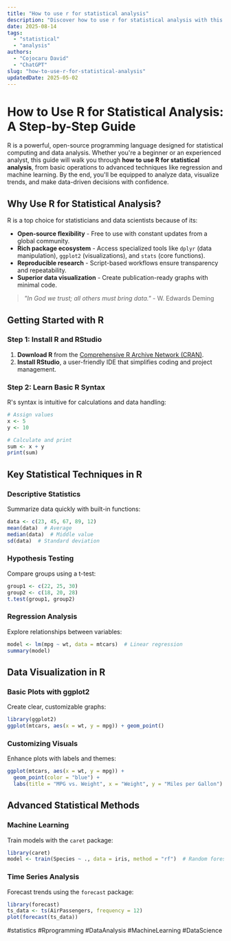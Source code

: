 ```yaml
---
title: "How to use r for statistical analysis"
description: "Discover how to use r for statistical analysis with this in-depth guide, providing actionable insights and practical tips to boost your knowledge and results."
date: 2025-08-14
tags:
  - "statistical"
  - "analysis"
authors:
  - "Cojocaru David"
  - "ChatGPT"
slug: "how-to-use-r-for-statistical-analysis"
updatedDate: 2025-05-02
---
```


# How to Use R for Statistical Analysis: A Step-by-Step Guide  

R is a powerful, open-source programming language designed for statistical computing and data analysis. Whether you're a beginner or an experienced analyst, this guide will walk you through **how to use R for statistical analysis**, from basic operations to advanced techniques like regression and machine learning. By the end, you'll be equipped to analyze data, visualize trends, and make data-driven decisions with confidence.  

## Why Use R for Statistical Analysis?  

R is a top choice for statisticians and data scientists because of its:  

- **Open-source flexibility** - Free to use with constant updates from a global community.  
- **Rich package ecosystem** - Access specialized tools like `dplyr` (data manipulation), `ggplot2` (visualizations), and `stats` (core functions).  
- **Reproducible research** - Script-based workflows ensure transparency and repeatability.  
- **Superior data visualization** - Create publication-ready graphs with minimal code.  

> _"In God we trust; all others must bring data."_ - W. Edwards Deming  

## Getting Started with R  

### Step 1: Install R and RStudio  

1. **Download R** from the [Comprehensive R Archive Network (CRAN)](https://cran.r-project.org/).  
2. **Install RStudio**, a user-friendly IDE that simplifies coding and project management.  

### Step 2: Learn Basic R Syntax  

R's syntax is intuitive for calculations and data handling:  

```r
# Assign values  
x <- 5  
y <- 10  

# Calculate and print  
sum <- x + y  
print(sum)  
```  

## Key Statistical Techniques in R  

### Descriptive Statistics  

Summarize data quickly with built-in functions:  

```r
data <- c(23, 45, 67, 89, 12)  
mean(data)  # Average  
median(data)  # Middle value  
sd(data)  # Standard deviation  
```  

### Hypothesis Testing  

Compare groups using a t-test:  

```r
group1 <- c(22, 25, 30)  
group2 <- c(18, 20, 28)  
t.test(group1, group2)  
```  

### Regression Analysis  

Explore relationships between variables:  

```r
model <- lm(mpg ~ wt, data = mtcars)  # Linear regression  
summary(model)  
```  

## Data Visualization in R  

### Basic Plots with ggplot2  

Create clear, customizable graphs:  

```r
library(ggplot2)  
ggplot(mtcars, aes(x = wt, y = mpg)) + geom_point()  
```  

### Customizing Visuals  

Enhance plots with labels and themes:  

```r
ggplot(mtcars, aes(x = wt, y = mpg)) +  
  geom_point(color = "blue") +  
  labs(title = "MPG vs. Weight", x = "Weight", y = "Miles per Gallon")  
```  

## Advanced Statistical Methods  

### Machine Learning  

Train models with the `caret` package:  

```r
library(caret)  
model <- train(Species ~ ., data = iris, method = "rf")  # Random forest  
```  

### Time Series Analysis  

Forecast trends using the `forecast` package:  

```r
library(forecast)  
ts_data <- ts(AirPassengers, frequency = 12)  
plot(forecast(ts_data))  
```  

#statistics #Rprogramming #DataAnalysis #MachineLearning #DataScience
